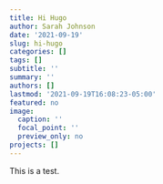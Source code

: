 ```yaml
---
title: Hi Hugo
author: Sarah Johnson
date: '2021-09-19'
slug: hi-hugo
categories: []
tags: []
subtitle: ''
summary: ''
authors: []
lastmod: '2021-09-19T16:08:23-05:00'
featured: no
image:
  caption: ''
  focal_point: ''
  preview_only: no
projects: []
---
```


This is a test.
